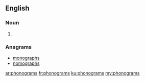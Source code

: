 ==English==

===Noun===
{{head|en}}

# {{plural of|phonogram}}

===Anagrams===
* [[monographs#English|monographs]]
* [[nomographs#English|nomographs]]

[[ar:phonograms]]
[[fr:phonograms]]
[[ku:phonograms]]
[[my:phonograms]]